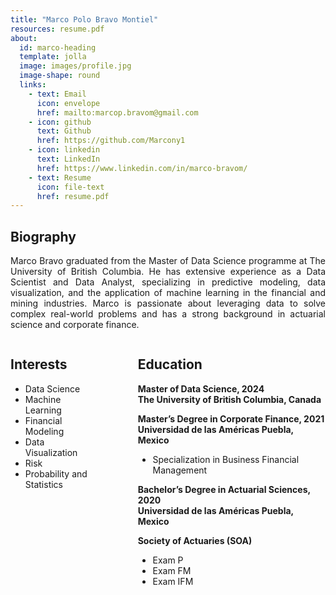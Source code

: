 ```yaml
---
title: "Marco Polo Bravo Montiel"
resources: resume.pdf
about:
  id: marco-heading
  template: jolla
  image: images/profile.jpg
  image-shape: round
  links:
    - text: Email
      icon: envelope
      href: mailto:marcop.bravom@gmail.com
    - icon: github
      text: Github
      href: https://github.com/Marcony1
    - icon: linkedin
      text: LinkedIn
      href: https://www.linkedin.com/in/marco-bravom/
    - text: Resume
      icon: file-text
      href: resume.pdf
---
```


:::{#marco-heading}

## Biography
<div style="text-align: justify;">
Marco Bravo graduated from the Master of Data Science programme at The University of British Columbia. He has extensive experience as a Data Scientist and Data Analyst, specializing in predictive modeling, data visualization, and the application of machine learning in the financial and mining industries. Marco is passionate about leveraging data to solve complex real-world problems and has a strong background in actuarial science and corporate finance.
</div>

:::: columns

::: {.column width="30%"}
## Interests
<div class="interests-education">
- Data Science
- Machine Learning
- Financial Modeling
- Data Visualization
- Risk
- Probability and Statistics
</div>
:::

::: {.column width="5%"}
:::

::: {.column width="65%"}
## Education
<div class="interests-education">
**<span class="degree">Master of Data Science, 2024</span>**<br>
**<span class="university">The University of British Columbia, Canada</span>**

**<span class="degree">Master’s Degree in Corporate Finance, 2021</span>**<br>
**<span class="university">Universidad de las Américas Puebla, Mexico</span>** 
<div class="specialization">
- Specialization in Business Financial Management
</div>


**<span class="degree">Bachelor’s Degree in Actuarial Sciences, 2020</span>**<br>
**<span class="university">Universidad de las Américas Puebla, Mexico</span>**

**<span class="degree">Society of Actuaries (SOA)</span>**
<div class="exams">
- Exam P
- Exam FM
- Exam IFM
</div>
</div> 
:::

::::


:::
